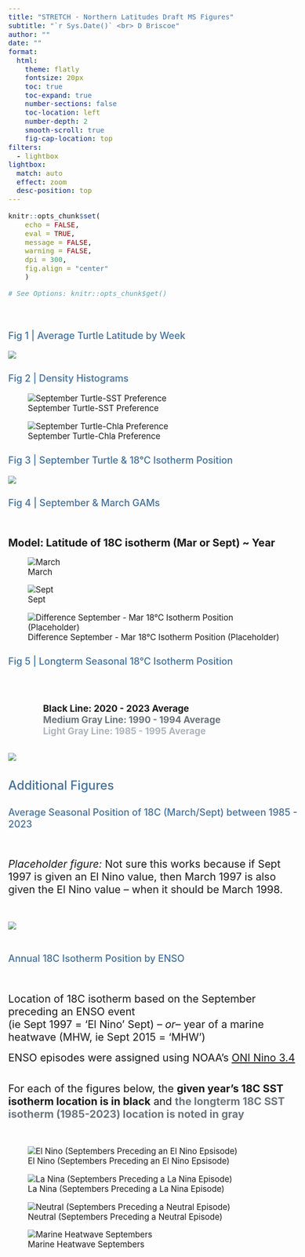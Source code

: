 ```yaml
---
title: "STRETCH - Northern Latitudes Draft MS Figures"
subtitle: "`r Sys.Date()` <br> D Briscoe"
author: ""
date: ""
format:
  html:
    theme: flatly
    fontsize: 20px
    toc: true
    toc-expand: true	
    number-sections: false
    toc-location: left
    number-depth: 2
    smooth-scroll: true
    fig-cap-location: top
filters:
  - lightbox
lightbox: 
  match: auto
  effect: zoom
  desc-position: top
---
```



```{=html}
<style>
.main-container {
    max-width: 1600px !important;
    margin-left: 0;
    margin-right: 1;
}

#quarto-document-content {
  width: 950px;
}

</style>

<style type="text/css">
  body{
  font-size: 12.5pt;
}

h1, .title, .subtitle {
    <!-- font-family: Arial, sans-serif; -->
    <!-- font-weight: 700; -->
    color: black;
}

h2, h3 {
  color: #447099;
  font-weight: 500;
}
</style>

```

```r
knitr::opts_chunk$set(
    echo = FALSE,
    eval = TRUE,
    message = FALSE,
    warning = FALSE,
    dpi = 300,
    fig.align = "center"
    )

# See Options: knitr::opts_chunk$get()
```


<br>


### Fig 1 \| Average Turtle Latitude by Week

<span style="font-size:14pt"></span>

![](images/draft_fig1_plot_avg_turtle_lats_by_week_july_sept.png)



### Fig 2 \| Density Histograms

<span style="font-size:14pt">
<!-- September Turtle-Env Preference: -->
</span>

![September Turtle-SST Preference](images/draft_fig2_p_density_hist_cc_sst_2006_2007_2023.png)

![September Turtle-Chla Preference](images/draft_fig2b_p_density_hist_cc_chl_2006_2007_2023.png)


### Fig 3 \| September Turtle & 18°C Isotherm Position

<span style="font-size:14pt"></span>

![](images/draft_fig3_plot_avg_cc_and_18C_195C_isotherms_sept.png)



### Fig 4 \| September & March GAMs

<br>

[**Model: Latitude of 18C isotherm (Mar or Sept) \~ Year**]{style="font-size: 16pt"}


![March](images/gam_partial_plot_Mar_18C.png)

![Sept](images/gam_partial_plot_Sept_18C.png)

![Difference September - Mar 18°C Isotherm Position (Placeholder)](images/draft_fig4x_plot_mean_18deg_lat_by_year_diff_sept_mar_lm.png)


### Fig 5 \| Longterm Seasonal 18°C Isotherm Position

<br>

::: columns
::: {.column width="8%"}
[text]{style="color:transparent"}
:::

::: {.column width="92%"}
<span style="font-size:14pt">
**Black Line: 2020 - 2023 Average** <br>
[**Medium Gray Line: 1990 - 1994 Average**]{style="color:#6C757D"} <br>
[**Light Gray Line: 1985 - 1995 Average**]{style="color:#ADB5BD"} <br>
</span>
:::
:::

![](images/draft_fig5_plot_18C_isotherm_longterm_sept_mar.png)




## Additional Figures 

### Average Seasonal Position of 18C (March/Sept) between 1985 - 2023

<br>

[*Placeholder figure: * Not sure this works because if Sept 1997 is given an El Nino value, then March 1997 is also given the El Nino value -- when it should be March 1998.]{style="font-size: 16pt"} 

<br>

![](images/plot_mar_sept_avg_lats_no_turtles_18C_enso_conds.png)
<br>
<br>

### Annual 18C Isotherm Position by ENSO 

<br>

[Location of 18C isotherm based on the September preceding an ENSO event <br> (ie Sept 1997 = 'El Nino' Sept)  *-- or-- * year of a marine heatwave (MHW, ie Sept 2015 = 'MHW')]{style="font-size: 16pt"}

<span style="font-size:16pt">
ENSO episodes were assigned using NOAA's
[ONI Nino 3.4 ](https://origin.cpc.ncep.noaa.gov/products/analysis_monitoring/ensostuff/ONI_v5.php)
</span>

<br>
<span style="font-size:16pt">
For each of the figures below, the **given year's 18C SST isotherm location is in black**
and [**the longterm 18C SST isotherm (1985-2023) location is noted in gray**]{style="color:#6C757D"}
</span>

<br>


![El Nino (Septembers Preceding an El Nino Epsisode)](images/plot_sept_ssta_yrs_with_sst_18C_pre_el_nino.png)

![La Nina (Septembers Preceding a La Nina Episode)](images/plot_sept_ssta_yrs_with_sst_18C_pre_la_nina.png)

![Neutral (Septembers Preceding a Neutral Episode)](images/plot_sept_ssta_yrs_with_sst_18C_pre_neutral.png)

![Marine Heatwave Septembers](images/plot_sept_ssta_yrs_with_sst_18C_mhw.png)